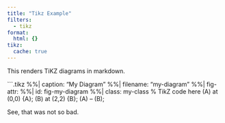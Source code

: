 ```yaml
---
title: "Tikz Example"
filters:
  - tikz
format:
  html: {}
tikz:
  cache: true
---
```


This renders TiKZ diagrams in markdown.

::: {#fig-example .test-class}
```.tikz
%%| caption: "My Diagram"
%%| filename: "my-diagram"
%%| fig-attr:
%%|   id: fig-my-diagram
%%|   class: my-class
% TikZ code here
\node[draw, circle] (A) at (0,0) {A};
\node[draw, circle] (B) at (2,2) {B};
\draw[->] (A) -- (B);
:::

See, that was not so bad.
